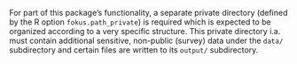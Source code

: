 For part of this package's functionality, a separate private directory (defined by the R option `fokus.path_private`) is required which is expected to be
organized according to a very specific structure. This private directory i.a. must contain additional sensitive, non-public (survey) data under the `data/`
subdirectory and certain files are written to its `output/` subdirectory.
